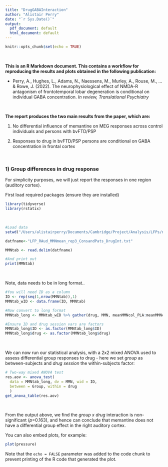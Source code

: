 ```yaml
---
title: "DrugGABAInteraction"
author: "Alistair Perry"
date: "`r Sys.Date()`"
output:
  pdf_document: default
  html_document: default
---
```


```r
knitr::opts_chunk$set(echo = TRUE)
```

<br>

<b>This is an R Markdown document. This contains a workflow for reproducing the results and plots obtained in the following publication:</b>

-   Perry, A., Hughes, L., Adams, N., Naessens, M., Murley, A., Rouse, M., ... & Rowe, J. (2022). The neurophysiological effect of NMDA-R antagonism of frontotemporal lobar degeneration is conditional on individual GABA concentration. *In review, Translational Psychiatry*

<br>

<b>The report produces the two main results from the paper, which are:</b>

1.  No differential influence of memantine on MEG responses across control individuals and persons with bvFTD/PSP

2.  Responses to drug in bvFTD/PSP persons are conditional on GABA concentration in frontal cortex

<br>

### 1) Group differences in drug response

For simplicity purposes, we will just report the responses in one region (auditory cortex).

First load required packages (ensure they are installed)

```r
library(tidyverse)
library(rstatix)
```

<br>

```r
#Load data
setwd("/Users/alistairperry/Documents/Cambridge/Project/Analysis/LFPs/newmaxfilter_icafixes/LFPs_COH_wrad_allMEGch_wfids/C_Plots/DrugAnalysis")

datfname<-"LFP_RAud_MMNmean_rep3_ConsandPats_DrugInt.txt"

MMNtab <- read.delim(datfname)

#And print out
print(MMNtab)
```

<br>

Note, data needs to be in long format..

```r
#You will need ID as a column
ID <- rep(seq(1,nrow(MMNtab)),1)
MMNtab_wID <- data.frame(ID, MMNtab)

#Now convert to long format
MMNtab_long <- MMNtab_wID %>% gather(drug, MMN, meanMMNcol_PLA:meanMMNcol_MEM, factor_key = TRUE)

#Ensure ID and drug session vars are factors
MMNtab_long$ID <- as.factor(MMNtab_long$ID)
MMNtab_long$drug <- as.factor(MMNtab_long$drug)
```

<br>

We can now run our statistical analysis, with a 2x2 mixed ANOVA used to assess differential group responses to drug - here we set *group* as between-subjects and *drug session* the within-subjects factor:

```r
# Two-way mixed ANOVA test
res.aov <- anova_test(
  data = MMNtab_long, dv = MMN, wid = ID,
  between = Group, within = drug
  )
get_anova_table(res.aov)
```

<br>

From the output above, we find the *group x drug* interaction is non-significant (*p*=0.163), and hence can conclude that memantine does not have a differential group effect in the right auditory cortex.

You can also embed plots, for example:

```r
plot(pressure)
```

Note that the `echo = FALSE` parameter was added to the code chunk to prevent printing of the R code that generated the plot.
